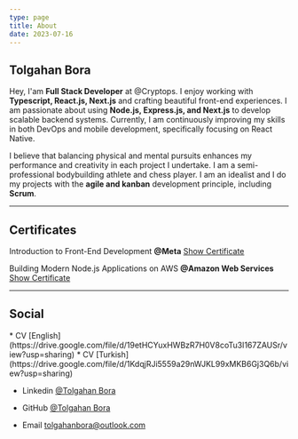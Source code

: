 ```yaml
---
type: page
title: About
date: 2023-07-16
---
```



##  Tolgahan Bora  


Hey, I'am **Full Stack Developer** at @Cryptops. I enjoy working with **Typescript, React.js, Next.js** and crafting beautiful front-end experiences. I am passionate about using **Node.js, Express.js, and Next.js** to develop scalable backend systems. Currently, I am continuously improving my skills in both DevOps and mobile development, specifically focusing on React Native.

I believe that balancing physical and mental pursuits enhances my performance and creativity in each project I undertake. I am a semi-professional bodybuilding athlete and chess player. I am an idealist and I do my projects with the **agile and kanban** development principle, including **Scrum**.

---
## Certificates

Introduction to Front-End Development **@Meta**  [Show Certificate](https://www.coursera.org/account/accomplishments/certificate/P8U5BHRFUS4V)


Building Modern Node.js Applications on AWS **@Amazon Web Services** [Show Certificate](https://www.coursera.org/account/accomplishments/certificate/FAW56V8HQUST)


---
## Social 

<div>
 * CV [English](https://drive.google.com/file/d/19etHCYuxHWBzR7H0V8coTu3I167ZAUSr/view?usp=sharing)
 * CV [Turkish](https://drive.google.com/file/d/1KdqjRJi5559a29nWJKL99xMKB6Gj3Q6b/view?usp=sharing)

 * Linkedin [@Tolgahan Bora](https://www.linkedin.com/in/tolgahan-bora/)

 * GitHub [@Tolgahan Bora](https://github.com/tolgahanbora)

 * Email tolgahanbora@outlook.com
</div>

